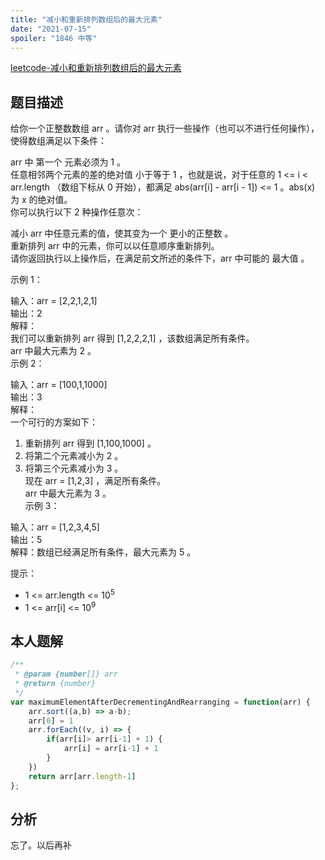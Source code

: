 ```yaml
---
title: "减小和重新排列数组后的最大元素"
date: "2021-07-15"
spoiler: "1846 中等"
---
```


[leetcode-减小和重新排列数组后的最大元素](https://leetcode.cn/problems/maximum-element-after-decreasing-and-rearranging/description/)

## 题目描述

给你一个正整数数组 arr 。请你对 arr 执行一些操作（也可以不进行任何操作），使得数组满足以下条件：  
  
arr 中 第一个 元素必须为 1 。  
任意相邻两个元素的差的绝对值 小于等于 1 ，也就是说，对于任意的 1 \<= i < arr.length （数组下标从 0 开始），都满足 abs(arr[i] - arr[i - 1]) \<= 1 。abs(x) 为 x 的绝对值。  
你可以执行以下 2 种操作任意次：  
  
减小 arr 中任意元素的值，使其变为一个 更小的正整数 。  
重新排列 arr 中的元素，你可以以任意顺序重新排列。  
请你返回执行以上操作后，在满足前文所述的条件下，arr 中可能的 最大值 。  
  
   
  
示例 1：  
  
输入：arr = [2,2,1,2,1]  
输出：2  
解释：  
我们可以重新排列 arr 得到 [1,2,2,2,1] ，该数组满足所有条件。  
arr 中最大元素为 2 。  
示例 2：  
  
输入：arr = [100,1,1000]  
输出：3  
解释：  
一个可行的方案如下：  
1. 重新排列 arr 得到 [1,100,1000] 。  
2. 将第二个元素减小为 2 。  
3. 将第三个元素减小为 3 。  
现在 arr = [1,2,3] ，满足所有条件。  
arr 中最大元素为 3 。  
示例 3：  
  
输入：arr = [1,2,3,4,5]  
输出：5  
解释：数组已经满足所有条件，最大元素为 5 。  
   
  
提示：  
  
* 1 \<= arr.length \<= 10<sup>5</sup>  
* 1 \<= arr[i] \<= 10<sup>9</sup>  

## 本人题解

```javascript
/**
 * @param {number[]} arr
 * @return {number}
 */
var maximumElementAfterDecrementingAndRearranging = function(arr) {
    arr.sort((a,b) => a-b);
    arr[0] = 1
    arr.forEach((v, i) => {
        if(arr[i]> arr[i-1] + 1) {
            arr[i] = arr[i-1] + 1
        } 
    })
    return arr[arr.length-1]
};
```

## 分析

忘了。以后再补